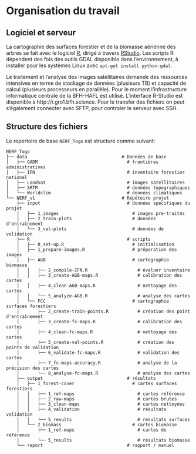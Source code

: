 
# Organisation du travail 

## Logiciel et serveur

La cartographie des surfaces forestier et de la biomasse aérienne des arbres se fait avec le logiciel [R](https://www.r-project.org), dirigé à travers [RStudio](https://rstudio.com). Les scripts R dépendent des fois des outils GDAL disponible dans l'environnement, à installer pour les systèmes Linux avec `apt-get install python-gdal`. 

Le traitement et l'analyse des images satellitaires demande des ressources intensives en terme de stockage de données (plusieurs TB) et capacité de calcul (plusieurs processeurs en parallèle). Pour le moment l'infrastructure informatique centrale de la BFH-HAFL est utilisé. L'interface R-Studio est disponible à http://r.gro1.bfh.science. Pour le transfer des fichiers on peut s'également connecter avec SFTP, pour controler le serveur avec SSH.

## Structure des fichiers

Le repertoire de base `NERF_Togo` est structuré comme suivant: 

```
NERF_Togo
├── data                                    # Données de base
│   ├── GADM                                  # frontières administratives
│   ├── IFN                                   # inventaire forestier national
│   ├── Landsat                               # images satellitaires
│   ├── SRTM                                  # données topographiques
│   └── Worldclim                             # données climatiques
└── NERF_v1                                 # Répétoire projet
    ├── input                                 # données spécifiques du projet
    │   ├── 1_images                            # images pre-traités                              
    │   ├── 2_train-plots                       # données d'entraînement                       
    │   └── 3_val-plots                         # données de validation
    ├── R                                     # scripts
    │   ├── 0_set-up.R                          # initialisation
    │   ├── 1_prepare-images.R                  # préparation des images  
    │   ├── AGB                                 # cartographie biomasse
    │   │   ├── 2_compile-IFN.R                   # évaluer inventaire
    │   │   ├── 3_create-AGB-maps.R               # calibration des cartes
    │   │   ├── 4_clean-AGB-maps.R                # nettoyage des cartes
    │   │   └── 5_analyze-AGB.R                   # analyse des cartes
    │   └── FCC                                 # cartographie surfaces forestiers
    │       ├── 2_create-train-points.R           # création des point d'entraînement
    │       ├── 3_create-fc-maps.R                # calibration des cartes
    │       ├── 4_clean-fc-maps.R                 # nettoyage des cartes
    │       ├── 5_create-val-points.R             # création des points de validation
    │       ├── 6_validate-fc-maps.R              # validation des cartes
    │       ├── 7_fc-maps-accuracy.R              # analyse de la précision des cartes
    │       └── 8_analyse-fc-maps.R               # analyse des cartes  
    ├── output                                # résultats
    │   ├── 1_forest-cover                      # cartes surfaces forestiers
    │   │   ├── 1_ref-maps                        # cartes référence
    │   │   ├── 2_raw-maps                        # cartes brutes
    │   │   ├── 3_clean-maps                      # cartes nettoyées
    │   │   ├── 4_validation                      # résultats validation
    │   │   └── 5_results                         # résultats surfaces
    │   └── 2_biomass                           # cartes biomasse
    │       ├── 1_ref-maps                        # cartes de référence
    │       └── 5_results                         # résultats biomasse
    └── report                                # rapport / manuel
```